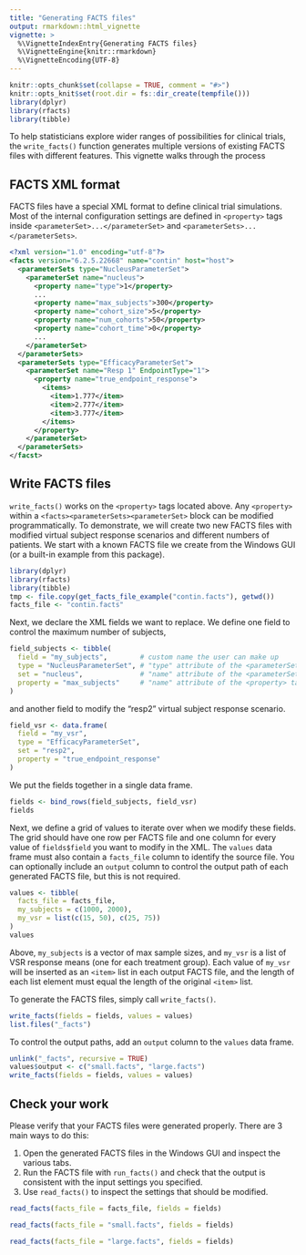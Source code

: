 ```yaml
---
title: "Generating FACTS files"
output: rmarkdown::html_vignette
vignette: >
  %\VignetteIndexEntry{Generating FACTS files}
  %\VignetteEngine{knitr::rmarkdown}
  %\VignetteEncoding{UTF-8}
---
```


```r
knitr::opts_chunk$set(collapse = TRUE, comment = "#>")
knitr::opts_knit$set(root.dir = fs::dir_create(tempfile()))
library(dplyr)
library(rfacts)
library(tibble)
```

To help statisticians explore wider ranges of possibilities for clinical trials, the  `write_facts()` function generates multiple versions of existing FACTS files with different features. This vignette walks through the process

## FACTS XML format

FACTS files have a special XML format to define clinical trial simulations. Most of the internal configuration settings are defined in `<property>` tags inside `<parameterSet>...</parameterSet>` and `<parameterSets>...</parameterSets>`.

```xml
<?xml version="1.0" encoding="utf-8"?>
<facts version="6.2.5.22668" name="contin" host="host">
  <parameterSets type="NucleusParameterSet">
    <parameterSet name="nucleus">
      <property name="type">1</property>
      ...
      <property name="max_subjects">300</property>
      <property name="cohort_size">5</property>
      <property name="num_cohorts">50</property>
      <property name="cohort_time">0</property>
      ...
    </parameterSet>
  </parameterSets>
  <parameterSets type="EfficacyParameterSet">
    <parameterSet name="Resp 1" EndpointType="1">
      <property name="true_endpoint_response">
        <items>
          <item>1.777</item>
          <item>2.777</item>
          <item>3.777</item>
        </items>
      </property>
    </parameterSet>
  </parameterSets>
</facst>
```

## Write FACTS files

`write_facts()` works on the `<property>` tags located above. Any `<property>` within a `<facts><parameterSets><parameterSet>` block can be modified programmatically. To demonstrate, we will create two new FACTS files with modified virtual subject response scenarios and different numbers of patients. We start with a known FACTS file we create from the Windows GUI (or a built-in example from this package).

```r
library(dplyr)
library(rfacts)
library(tibble)
tmp <- file.copy(get_facts_file_example("contin.facts"), getwd())
facts_file <- "contin.facts"
```

Next, we declare the XML fields we want to replace. We define one field to control the maximum number of subjects,

```r
field_subjects <- tibble(
  field = "my_subjects",        # custom name the user can make up
  type = "NucleusParameterSet", # "type" attribute of the <parameterSets> tag
  set = "nucleus",              # "name" attribute of the <parameterSet> tag
  property = "max_subjects"     # "name" attribute of the <property> tag
)
```

and another field to modify the "resp2" virtual subject response scenario.

```r
field_vsr <- data.frame(
  field = "my_vsr",                 
  type = "EfficacyParameterSet",      
  set = "resp2",                      
  property = "true_endpoint_response" 
)
```

We put the fields together in a single data frame.

```r
fields <- bind_rows(field_subjects, field_vsr)
fields
```

Next, we define a grid of values to iterate over when we modify these fields. The grid should have one row per FACTS file and one column for every value of `fields$field` you want to modify in the XML. The `values` data frame must also contain a `facts_file` column to identify the source file. You can optionally include an `output` column to control the output path of each generated FACTS file, but this is not required.

```r
values <- tibble(
  facts_file = facts_file,
  my_subjects = c(1000, 2000),
  my_vsr = list(c(15, 50), c(25, 75))
)
values
```

Above, `my_subjects` is a vector of max sample sizes, and `my_vsr` is a list of VSR response means (one for each treatment group). Each value of `my_vsr` will be inserted as an `<item>` list in each output FACTS file, and the length of each list element must equal the length of the original `<item>` list.

To generate the FACTS files, simply call `write_facts()`.

```r
write_facts(fields = fields, values = values)
list.files("_facts")
```

To control the output paths, add an `output` column to the `values` data frame.

```r
unlink("_facts", recursive = TRUE)
values$output <- c("small.facts", "large.facts")
write_facts(fields = fields, values = values)
```

## Check your work

Please verify that your FACTS files were generated properly. There are 3 main ways to do this:

1. Open the generated FACTS files in the Windows GUI and inspect the various tabs.
1. Run the FACTS file with `run_facts()` and check that the output is consistent with the input settings you specified.
1. Use `read_facts()` to inspect the settings that should be modified.

```r
read_facts(facts_file = facts_file, fields = fields)

read_facts(facts_file = "small.facts", fields = fields)

read_facts(facts_file = "large.facts", fields = fields)
```
